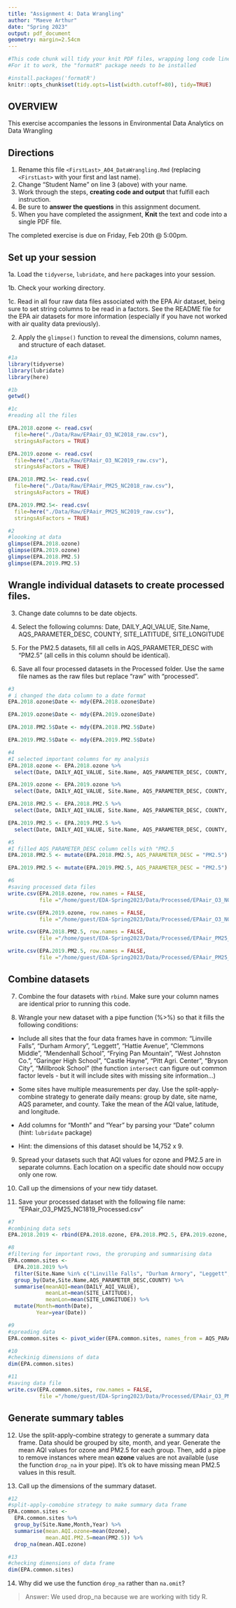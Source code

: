 ```yaml
---
title: "Assignment 4: Data Wrangling"
author: "Maeve Arthur"
date: "Spring 2023"
output: pdf_document
geometry: margin=2.54cm
---
```


```r
#This code chunk will tidy your knit PDF files, wrapping long code lines
#For it to work, the "formatR" package needs to be installed

#install.packages('formatR')
knitr::opts_chunk$set(tidy.opts=list(width.cutoff=80), tidy=TRUE)
```


## OVERVIEW

This exercise accompanies the lessons in Environmental Data Analytics on Data Wrangling 

## Directions

1.  Rename this file `<FirstLast>_A04_DataWrangling.Rmd` (replacing `<FirstLast>` with your first and last name).
2. Change "Student Name" on line 3 (above) with your name.
3. Work through the steps, **creating code and output** that fulfill each instruction.
4. Be sure to **answer the questions** in this assignment document.
5. When you have completed the assignment, **Knit** the text and code into a single PDF file.

The completed exercise is due on Friday, Feb 20th @ 5:00pm.

## Set up your session 

1a. Load the `tidyverse`,  `lubridate`, and `here` packages into your session.

1b. Check your working directory.

1c. Read in all four raw data files associated with the EPA Air dataset, being sure to set string columns to be read in a factors. See the README file for the EPA air datasets for more information (especially if you have not worked with air quality data previously). 

2. Apply the `glimpse()` function to reveal the dimensions, column names, and structure of each dataset. 

```r
#1a 
library(tidyverse)
library(lubridate)
library(here)

#1b 
getwd()

#1c 
#reading all the files

EPA.2018.ozone <- read.csv(
  file=here("./Data/Raw/EPAair_O3_NC2018_raw.csv"), 
  stringsAsFactors = TRUE)

EPA.2019.ozone <- read.csv(
  file=here("./Data/Raw/EPAair_O3_NC2019_raw.csv"), 
  stringsAsFactors = TRUE)

EPA.2018.PM2.5<- read.csv(
  file=here("./Data/Raw/EPAair_PM25_NC2018_raw.csv"), 
  stringsAsFactors = TRUE)

EPA.2019.PM2.5<- read.csv(
  file=here("./Data/Raw/EPAair_PM25_NC2019_raw.csv"), 
  stringsAsFactors = TRUE)

#2 
#loooking at data
glimpse(EPA.2018.ozone)
glimpse(EPA.2019.ozone)
glimpse(EPA.2018.PM2.5)
glimpse(EPA.2019.PM2.5)

```


## Wrangle individual datasets to create processed files.

3. Change date columns to be date objects.

4. Select the following columns: Date, DAILY_AQI_VALUE, Site.Name, AQS_PARAMETER_DESC, COUNTY, SITE_LATITUDE, SITE_LONGITUDE

5. For the PM2.5 datasets, fill all cells in AQS_PARAMETER_DESC with "PM2.5" (all cells in this column should be identical).

6. Save all four processed datasets in the Processed folder. Use the same file names as the raw files but replace "raw" with "processed".

```r
#3
# i changed the data column to a date format
EPA.2018.ozone$Date <- mdy(EPA.2018.ozone$Date)

EPA.2019.ozone$Date <- mdy(EPA.2019.ozone$Date)

EPA.2018.PM2.5$Date <- mdy(EPA.2018.PM2.5$Date)

EPA.2019.PM2.5$Date <- mdy(EPA.2019.PM2.5$Date)

#4
#I selected important columns for my analysis
EPA.2018.ozone <- EPA.2018.ozone %>%
  select(Date, DAILY_AQI_VALUE, Site.Name, AQS_PARAMETER_DESC, COUNTY, SITE_LATITUDE, SITE_LONGITUDE)

EPA.2019.ozone <- EPA.2019.ozone %>%
  select(Date, DAILY_AQI_VALUE, Site.Name, AQS_PARAMETER_DESC, COUNTY, SITE_LATITUDE, SITE_LONGITUDE)

EPA.2018.PM2.5 <- EPA.2018.PM2.5 %>%
  select(Date, DAILY_AQI_VALUE, Site.Name, AQS_PARAMETER_DESC, COUNTY, SITE_LATITUDE, SITE_LONGITUDE)

EPA.2019.PM2.5 <- EPA.2019.PM2.5 %>%
  select(Date, DAILY_AQI_VALUE, Site.Name, AQS_PARAMETER_DESC, COUNTY, SITE_LATITUDE, SITE_LONGITUDE)

#5
#I filled AQS_PARAMETER_DESC column cells with "PM2.5
EPA.2018.PM2.5 <- mutate(EPA.2018.PM2.5, AQS_PARAMETER_DESC = "PM2.5")

EPA.2019.PM2.5 <- mutate(EPA.2019.PM2.5, AQS_PARAMETER_DESC = "PM2.5")

#6
#saving processed data files
write.csv(EPA.2018.ozone, row.names = FALSE, 
          file ="/home/guest/EDA-Spring2023/Data/Processed/EPAair_O3_NC2018_processed.csv")

write.csv(EPA.2019.ozone, row.names = FALSE, 
          file ="/home/guest/EDA-Spring2023/Data/Processed/EPAair_O3_NC2019_processed.csv")

write.csv(EPA.2018.PM2.5, row.names = FALSE, 
          file ="/home/guest/EDA-Spring2023/Data/Processed/EPAair_PM25_NC2018_processed.csv")

write.csv(EPA.2019.PM2.5, row.names = FALSE, 
          file ="/home/guest/EDA-Spring2023/Data/Processed/EPAair_PM25_NC2019_processed.csv")

```


## Combine datasets

7. Combine the four datasets with `rbind`. Make sure your column names are identical prior to running this code.

8. Wrangle your new dataset with a pipe function (%>%) so that it fills the following conditions: 

  * Include all sites that the four data frames have in common: "Linville Falls", "Durham Armory", "Leggett", "Hattie Avenue", "Clemmons Middle", "Mendenhall School", "Frying Pan Mountain", "West Johnston Co.", "Garinger High School", "Castle Hayne", "Pitt Agri. Center", "Bryson City", "Millbrook School" (the function `intersect` can figure out common factor levels - but it will include sites with missing site information...) 

  * Some sites have multiple measurements per day. Use the split-apply-combine strategy to generate daily means: group by date, site name, AQS parameter, and county. Take the mean of the AQI value, latitude, and longitude.
  
  * Add columns for "Month" and "Year" by parsing your "Date" column (hint: `lubridate` package)
  
  * Hint: the dimensions of this dataset should be 14,752 x 9.

9. Spread your datasets such that AQI values for ozone and PM2.5 are in separate columns. Each location on a specific date should now occupy only one row.

10. Call up the dimensions of your new tidy dataset.

11. Save your processed dataset with the following file name: "EPAair_O3_PM25_NC1819_Processed.csv"

```r
#7 
#combining data sets
EPA.2018.2019 <- rbind(EPA.2018.ozone, EPA.2018.PM2.5, EPA.2019.ozone, EPA.2019.PM2.5)

#8 
#filtering for important rows, the groruping and summarising data
EPA.common.sites <- 
  EPA.2018.2019 %>%
  filter(Site.Name %in% c("Linville Falls", "Durham Armory", "Leggett", "Hattie Avenue", "Clemmons Middle", "Mendenhall School", "Frying Pan Mountain", "West Johnston Co.", "Garinger High School", "Castle Hayne", "Pitt Agri. Center", "Bryson City", "Millbrook School"))%>%
  group_by(Date,Site.Name,AQS_PARAMETER_DESC,COUNTY) %>%
  summarise(meanAQI=mean(DAILY_AQI_VALUE),
            meanLat=mean(SITE_LATITUDE),
            meanLon=mean(SITE_LONGITUDE)) %>%
  mutate(Month=month(Date),
         Year=year(Date))

#9
#spreading data
EPA.common.sites <- pivot_wider(EPA.common.sites, names_from = AQS_PARAMETER_DESC, values_from = meanAQI)

#10
#checkinig dimensions of data
dim(EPA.common.sites)

#11
#saving data file
write.csv(EPA.common.sites, row.names = FALSE, 
          file ="/home/guest/EDA-Spring2023/Data/Processed/EPAair_O3_PM25_NC1819_Processed.csv")

```


## Generate summary tables

12. Use the split-apply-combine strategy to generate a summary data frame. Data should be grouped by site, month, and year. Generate the mean AQI values for ozone and PM2.5 for each group. Then, add a pipe to remove instances where mean **ozone** values are not available (use the function `drop_na` in your pipe). It's ok to have missing mean PM2.5 values in this result. 

13. Call up the dimensions of the summary dataset.

```r

#12
#split-apply-comobine strategy to make summary data frame
EPA.common.sites <- 
  EPA.common.sites %>%
  group_by(Site.Name,Month,Year) %>%
  summarise(mean.AQI.ozone=mean(Ozone),
            mean.AQI.PM2.5=mean(PM2.5)) %>%
  drop_na(mean.AQI.ozone)

#13
#checking dimensions of data frame
dim(EPA.common.sites)

```

14. Why did we use the function `drop_na` rather than `na.omit`?

> Answer: We used drop_na because we are working with tidy R.
